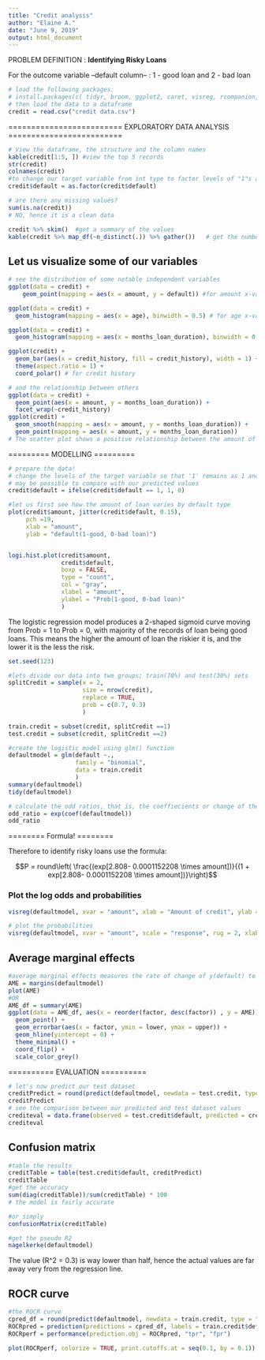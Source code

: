 ```yaml
---
title: "Credit analysis"
author: "Elaine A."
date: "June 9, 2019"
output: html_document
---
```


PROBLEM DEFINITION : **Identifying Risky Loans**
      
For the outcome variable --default column-- :
  1 - good loan and 2 - bad loan

```r
# load the following packages:
# install.packages(c( tidyr, broom, ggplot2, caret, visreg, rcompanion, ROCR, dplyr, skimr, purr, margins, popbio, knitr))
# then load the data to a dataframe
credit = read.csv("credit data.csv")
```

   =========================
   EXPLORATORY DATA ANALYSIS
   ========================= 
```r
# View the dataframe, the structure and the column names
kable(credit[1:5, ]) #view the top 5 records
str(credit)
colnames(credit)
#to change our target variable from int type to factor levels of "1"s and "2"s
credit$default = as.factor(credit$default) 
```
```r
# are there any missing values?
sum(is.na(credit))
# NO, hence it is a clean data
```
```r
credit %>% skim()  #get a summary of the values
kable(credit %>% map_df(~n_distinct(.)) %>% gather())   # get the number of unique values for each column
```

## Let us visualize some of our variables

```r

# see the distribution of some notable independent variables 
ggplot(data = credit) + 
    geom_point(mapping = aes(x = amount, y = default)) #for amount x-variable

ggplot(data = credit) + 
  geom_histogram(mapping = aes(x = age), binwidth = 0.5) # for age x-variable we can see that the AGE variable has outliers at 74 and 75 ages. The most common values are between 22 and 40 years. This is most active age bracket, that is, where persons try to make a living therefore the time when they take loans to build their lives. Ages below 20 and above 50 are rare because one's credibility at these ages is very low hence the bank may be strict on giving them loans.

ggplot(data = credit) + 
  geom_histogram(mapping = aes(x = months_loan_duration), binwidth = 0.5) # for months_loan_duration x-variable we can also see that MONTH_LOAN_DURATION variable has outliers at 54, 60 and 72 months.The most common values are 6,12,18,24 and 36 months, which is are clearly banks' duration terms for loan repayments.

ggplot(credit) + 
  geom_bar(aes(x = credit_history, fill = credit_history), width = 1) + 
  theme(aspect.ratio = 1) + 
  coord_polar() # for credit history

# and the relationship between others
ggplot(data = credit) + 
  geom_point(aes(x = amount, y = months_loan_duration)) + 
  facet_wrap(~credit_history)
ggplot(credit) + 
  geom_smooth(mapping = aes(x = amount, y = months_loan_duration)) + 
  geom_point(mapping = aes(x = amount, y = months_loan_duration))
# The scatter plot shows a positive relationship between the amount of loan and the loan duration in months, meaning big loans are given longer repayment period and are scarce. The smooth blue graph shows that the loan duration increases with amount until amount = 10,000 where it starts approaching its horizontal asymptote. it has a logarithmic function.

```


  =========
  MODELLING
  =========


```r
# prepare the data!
# change the levels of the target variable so that '1' remains as 1 and '2' to be 0 so that it 
# may be possible to compare with our predicted values
credit$default = ifelse(credit$default == 1, 1, 0)

#let us first see how the amount of loan varies by default type
plot(credit$amount, jitter(credit$default, 0.15), 
     pch =19,
     xlab = "amount",
     ylab = "default(1-good, 0-bad loan)")


logi.hist.plot(credit$amount, 
               credit$default, 
               boxp = FALSE,
               type = "count", 
               col = "gray", 
               xlabel = "amount", 
               ylabel = "Prob(1-good, 0-bad loan)"
               )
```


The logistic regression model produces a 2-shaped sigmoid curve moving from Prob = 1 to Prob = 0, with majority of the records of loan being good loans. This means the higher the amount of loan the riskier it is, and the lower it is the less the risk. 


```r

set.seed(123) 

#lets divide our data into two groups; train(70%) and test(30%) sets
splitCredit = sample(x = 2, 
                     size = nrow(credit), 
                     replace = TRUE, 
                     prob = c(0.7, 0.3)
                     )

train.credit = subset(credit, splitCredit ==1)
test.credit = subset(credit, splitCredit ==2)

#create the logistic model using glm() function 
defaultmodel = glm(default ~., 
                   family = "binomial", 
                   data = train.credit
                   )
summary(defaultmodel)
tidy(defaultmodel)

# calculate the odd ratios, that is, the coeffiecients or change of the dependent variables with change in the target variabl
odd_ratio = exp(coef(defaultmodel))
odd_ratio
```

========
Formula!
========

Therefore to identify risky loans use the formula:

 $$P = round\left( \frac{(exp[2.808- 0.0001152208 \times amount])}{(1 + exp[2.808- 0.0001152208 \times amount])}\right)$$



### Plot the log odds and probabilities 

```r
visreg(defaultmodel, xvar = "amount", xlab = "Amount of credit", ylab = "Log odds of 'default'")

# plot the probabilities
visreg(defaultmodel, xvar = "amount", scale = "response", rug = 2, xlab = "Amount of credit", ylab = "Prob of 'default'")
```

## Average marginal effects
```r
#average marginal effects measures the rate of change of y(default) to a single unit change in x(independent variables)
AME = margins(defaultmodel)
plot(AME)
#OR
AME_df = summary(AME)
ggplot(data = AME_df, aes(x = reorder(factor, desc(factor)) , y = AME)) + 
  geom_point() + 
  geom_errorbar(aes(x = factor, ymin = lower, ymax = upper)) +
  geom_hline(yintercept = 0) +
  theme_minimal() + 
  coord_flip() +
  scale_color_grey()

```


==========
EVALUATION
==========

```r
# let's now predict our test dataset
creditPredict = round(predict(defaultmodel, newdata = test.credit, type = "response")) #round off the values to get the in 0s and 1s  
creditPredict
# see the comparison between our predicted and test dataset values
crediteval = data.frame(observed = test.credit$default, predicted = creditPredict)
crediteval

```
## Confusion matrix

```r
#table the results 
creditTable = table(test.credit$default, creditPredict)
creditTable
#get the accuracy
sum(diag(creditTable))/sum(creditTable) * 100
# the model is fairly accurate

#or simply
confusionMatrix(creditTable)
```

```r
#get the pseudo R2
nagelkerke(defaultmodel)

```


The value (R^2 = 0.3) is way lower than half, hence the actual values are far away very from the regression line.

## ROCR curve
```r
#the ROCR curve
cpred_df = round(predict(defaultmodel, newdata = train.credit, type = "response"))
ROCRpred = prediction(predictions = cpred_df, labels = train.credit$default)
ROCRperf = performance(prediction.obj = ROCRpred, "tpr", "fpr")

plot(ROCRperf, colorize = TRUE, print.cutoffs.at = seq(0.1, by = 0.1))
```

